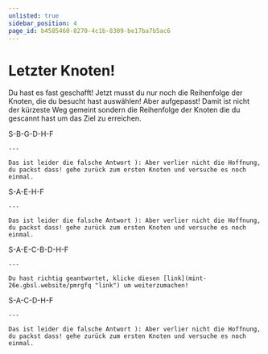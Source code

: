 ```yaml
---
unlisted: true
sidebar_position: 4
page_id: b4585460-8270-4c1b-8309-be17ba7b5ac6
---
```




# Letzter Knoten!

Du hast es fast geschafft!
Jetzt musst du nur noch die Reihenfolge der Knoten, die du besucht hast auswählen!
Aber aufgepasst! Damit ist nicht der kürzeste Weg gemeint sondern die Reihenfolge der Knoten die du gescannt hast um das Ziel zu erreichen.

<NodeGraph newNodes={[]} />

<AdventureOptions>
  <AdventureOption label="A" nestGuessIn={60}>
    S-B-G-D-H-F

    ---

    Das ist leider die falsche Antwort ): Aber verlier nicht die Hoffnung, du packst dass! gehe zurück zum ersten Knoten und versuche es noch einmal.
  </AdventureOption>

  <AdventureOption label="B" nestGuessIn={60}>
    S-A-E-H-F

    ---

    Das ist leider die falsche Antwort ): Aber verlier nicht die Hoffnung, du packst dass! gehe zurück zum ersten Knoten und versuche es noch einmal.
  </AdventureOption>

  <AdventureOption label="C" nestGuessIn={60}>
    S-A-E-C-B-D-H-F

    ---

    Du hast richtig geantwortet, klicke diesen [link](mint-26e.gbsl.website/pmrgfq "link") um weiterzumachen!
  </AdventureOption>

  <AdventureOption label="D" nestGuessIn={60}>
    S-A-C-D-H-F

    ---

    Das ist leider die falsche Antwort ): Aber verlier nicht die Hoffnung, du packst dass! gehe zurück zum ersten Knoten und versuche es noch einmal.
  </AdventureOption>
</AdventureOptions>